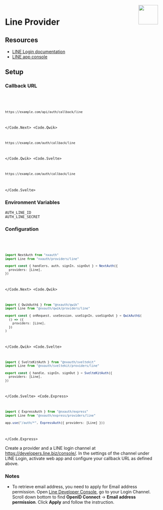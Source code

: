 
<img align="right" src="/img/providers/line.svg" height="64" width="64" />

# Line Provider

## Resources

- [LINE Login documentation](https://developers.line.biz/en/docs/line-login/integrate-line-login/)
- [LINE app console](https://developers.line.biz/console/)

## Setup

### Callback URL

<Code>
  <Code.Next>

```bash
https://example.com/api/auth/callback/line
```

  </Code.Next>
  <Code.Qwik>

```bash
https://example.com/auth/callback/line
```

  </Code.Qwik>
  <Code.Svelte>

```bash
https://example.com/auth/callback/line
```

  </Code.Svelte>
</Code>

### Environment Variables

```
AUTH_LINE_ID
AUTH_LINE_SECRET
```

### Configuration

<Code>
  <Code.Next>

```ts filename="/auth.ts"
import NextAuth from "nxauth"
import Line from "nxauth/providers/line"

export const { handlers, auth, signIn, signOut } = NextAuth({
  providers: [Line],
})
```

  </Code.Next>
  <Code.Qwik>
  
```ts filename="/src/routes/plugin@nxauth.ts"
import { QwikAuth$ } from "@nxauth/qwik"
import Line from "@nxauth/qwik/providers/line"

export const { onRequest, useSession, useSignIn, useSignOut } = QwikAuth$(
  () => ({
    providers: [Line],
  })
)
```

  </Code.Qwik>
  <Code.Svelte>

```ts filename="/src/auth.ts"
import { SvelteKitAuth } from "@nxauth/sveltekit"
import Line from "@nxauth/sveltekit/providers/line"

export const { handle, signIn, signOut } = SvelteKitAuth({
  providers: [Line],
})
```

  </Code.Svelte>
  <Code.Express>

```ts filename="/src/app.ts"
import { ExpressAuth } from "@nxauth/express"
import Line from "@nxauth/express/providers/line"

app.use("/auth/*", ExpressAuth({ providers: [Line] }))
```

  </Code.Express>
</Code>

Create a provider and a LINE login channel at https://developers.line.biz/console/. In the settings of the channel under LINE Login, activate web app and configure your callback URL as defined above.

### Notes

- To retrieve email address, you need to apply for Email address permission. Open [Line Developer Console](https://developers.line.biz/console/), go to your Login Channel. Scroll down bottom to find **OpenID Connect** -> **Email address permission**. Click **Apply** and follow the instruction.
